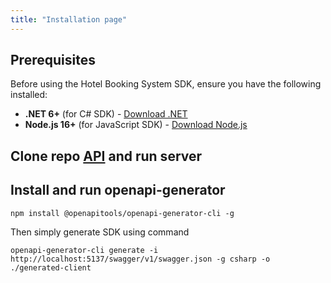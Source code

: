 ```yaml
---
title: "Installation page"
---
```


## Prerequisites
Before using the Hotel Booking System SDK, ensure you have the following installed:

- **.NET 6+** (for C# SDK) - [Download .NET](https://dotnet.microsoft.com/download)
- **Node.js 16+** (for JavaScript SDK) - [Download Node.js](https://nodejs.org/)

## Clone repo [API](https://github.com/OlderPython/HotelBookingSystem) and run server

## Install and run openapi-generator

```
npm install @openapitools/openapi-generator-cli -g
```
Then simply generate SDK using command
```
openapi-generator-cli generate -i http://localhost:5137/swagger/v1/swagger.json -g csharp -o ./generated-client
```
